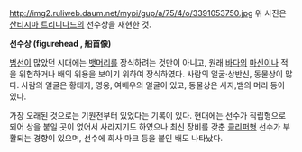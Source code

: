 http://img2.ruliweb.daum.net/mypi/gup/a/75/4/o/3391053750.jpg
위 사진은 [[산티시마 트리니다드]]의 선수상을 재현한 것.


''' 선수상 (figurehead , 船首像) ''' 


[[범선]]이 많았던 시대에는 [[뱃머리]]를 장식하려는 것만이 아니고, 원래 [[바다]]의 [[마신]]이나 적을 위협하거나 배의 위용을 보이기 위하여 장식하였다. 사람의 얼굴·상반신, 동물상이 많다. 사람의 얼굴은 황태자, 영웅, 여배우의 얼굴이 있고, 동물상은 사자,뱀의 머리 등이 있다. 

가장 오래된 것으로는 기원전부터 있었다는 기록이 있다. 현대에는 선수가 직립형으로 되어 상을 붙일 곳이 없어서 사라지기도 하였으나 최신 장비를 갖춘 [[클리퍼]]형 선수가 부활되는 경향이 있으며, 선수에 회사 마크 등을 붙인 배도 나타났다.

